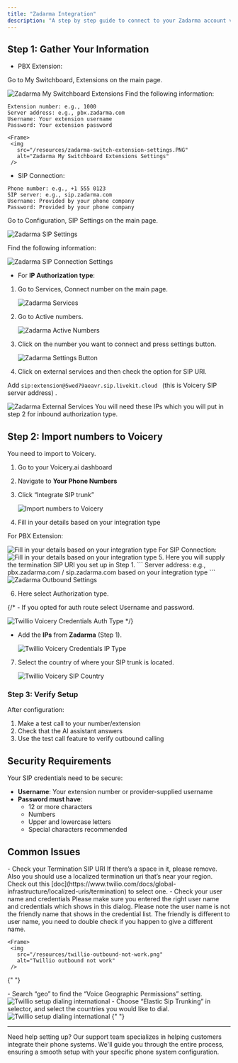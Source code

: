 ```yaml
---
title: "Zadarma Integration"
description: "A step by step guide to connect to your Zadarma account via SIP trunking"
---
```


## Step 1: Gather Your Information

-  PBX Extension:

Go to My Switchboard, Extensions on the main page.
   <Frame>
     <img
       src="/resources/zadarma-mypbx-extensions.png"
       alt="Zadarma My Switchboard Extensions"
     />
   </Frame> 
Find the following information: 

```
Extension number: e.g., 1000
Server address: e.g., pbx.zadarma.com
Username: Your extension username
Password: Your extension password
```

    <Frame>
     <img
       src="/resources/zadarma-switch-extension-settings.PNG"
       alt="Zadarma My Switchboard Extensions Settings"
     />
   </Frame> 

-  SIP Connection:

```
Phone number: e.g., +1 555 0123
SIP server: e.g., sip.zadarma.com
Username: Provided by your phone company
Password: Provided by your phone company
```

Go to Configuration, SIP Settings on the main page.
   <Frame>
     <img
       src="/resources/zadarma-sip-settings.png"
       alt="Zadarma SIP Settings"
     />
   </Frame> 

Find the following information: 

   <Frame>
     <img
       src="/resources/zadarma-sip-connection-settings.png"
       alt="Zadarma SIP Connection Settings"
     />
   </Frame> 

- For **IP Authorization type**:

1. Go to Services, Connect number on the main page.
   <Frame>
     <img
       src="/resources/zadarma-services.png"
       alt="Zadarma Services"
     />
   </Frame> 

2. Go to Active numbers.
   <Frame>
     <img
       src="/resources/zadarma-active-numbers.png"
       alt="Zadarma Active Numbers"
     />
   </Frame> 

3. Click on the number you want to connect and press settings button.
   <Frame>
     <img
       src="/resources/zadarma-settings-button.png"
       alt="Zadarma Settings Button"
     />
   </Frame> 
4. Click on external services and then check the option for SIP URI.

  Add ```sip:extension@5wed79aeavr.sip.livekit.cloud ``` (this is Voicery SIP server address) .

   <Frame>
     <img
       src="/resources/zadarma-external-services.png"
       alt="Zadarma External Services"
     />
   </Frame> 

<Note>
You will need these IPs which you will put in step 2 for inbound authorization type.
</Note>

## Step 2: Import numbers to Voicery

You need to import to Voicery.

1. Go to your Voicery.ai dashboard
2. Navigate to **Your Phone Numbers**
3. Click “Integrate SIP trunk”

   <Frame>
     <img
       src="/resources/twillio-import-Voicery-sip1.png"
       alt="Import numbers to Voicery"
     />
   </Frame>
4. Fill in your details based on your integration type 

For PBX Extension:

   <Frame>
     <img
       src="/resources/zadarma-Voicery-type.png"
       alt="Fill in your details based on your integration type"
     />
   </Frame>
For SIP Connection:
   <Frame>
     <img
       src="/resources/twillio-Voicery-auth-integration.png"
       alt="Fill in your details based on your integration type"
     />
   </Frame>
5. Here you will supply the termination SIP URI you set up in Step 1.
```
Server address: e.g., pbx.zadarma.com / sip.zadarma.com based on your integration type
```

   <Frame>
     <img
       src="/resources/zadarma-outbound-settings.png"
       alt="Zadarma Outbound Settings"
     />
   </Frame>

6. Here select Authorization type. 

{/* - If you opted for auth route select Username and password.

   <Frame>
     <img
       src="/resources/twillio-Voicery-credentials-auth-type.png"
       alt="Twillio Voicery Credentials Auth Type"
     />
   </Frame> */}

- Add the **IPs** from **Zadarma** (Step 1).

   <Frame>
     <img
       src="/resources/zadarma-ip-inbound.png"
       alt="Twillio Voicery Credentials IP Type"
     />
   </Frame> 
   
7. Select the country of where your SIP trunk is located. 

    <Frame>
      <img
        src="/resources/twillio-Voicery-sip-country.png"
        alt="Twillio Voicery SIP Country"
      />
    </Frame>

### Step 3: Verify Setup

After configuration:

1. Make a test call to your number/extension
2. Check that the AI assistant answers
3. Use the test call feature to verify outbound calling

## Security Requirements

Your SIP credentials need to be secure:

- **Username**: Your extension number or provider-supplied username
- **Password must have**:
  - 12 or more characters
  - Numbers
  - Upper and lowercase letters
  - Special characters recommended
## Common Issues

<AccordionGroup>
  <Accordion title="After connecting, inbound works but outbound does not work?">
    - Check your Termination SIP URI If there’s a space in it, please remove. Also you should use a localized termination uri that’s near your region. Check out this [doc](https://www.twilio.com/docs/global-infrastructure/localized-uris/termination) to select one.
    - Check your user name and credentials Please make sure you entered the right user name and credentials which shows in this dialog. Please note the user name is not the friendly name that shows in the credential list. The friendly is different to user name, you need to double check if you happen to give a different name.
    
    <Frame>
     <img
       src="/resources/twillio-outbound-not-work.png"
       alt="Twillio outbound not work"
     />
   </Frame>
  </Accordion>

{" "}

<Accordion title="How do I set up dialing to international countries?">
- Search “geo” to find the “Voice Geographic Permissions” setting.  
    <Frame>
     <img
       src="/resources/twillio-setup-dialing-international.png"
       alt="Twillio setup dialing international"
     />
   </Frame>
- Choose “Elastic Sip Trunking” in selector, and select the countries you would like to dial. 
    <Frame>
     <img
       src="/resources/twillio-choose-elastic-sip-trunking.png"
       alt="Twillio setup dialing international"
     />
   </Frame>

</Accordion>
{" "}
</AccordionGroup>

---

<Note>
  Need help setting up? Our support team specializes in helping customers
  integrate their phone systems. We'll guide you through the entire process,
  ensuring a smooth setup with your specific phone system configuration.
</Note>
